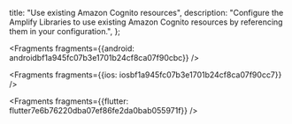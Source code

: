   title: "Use existing Amazon Cognito resources",
  description: "Configure the Amplify Libraries to use existing Amazon Cognito resources by referencing them in your configuration.",
};






<Fragments fragments={{android: androidbf1a945fc07b3e1701b24cf8ca07f90cbc}} />



<Fragments fragments={{ios: iosbf1a945fc07b3e1701b24cf8ca07f90cc7}} />



<Fragments fragments={{flutter: flutter7e6b76220dba07ef86fe2da0bab055971f}} />
